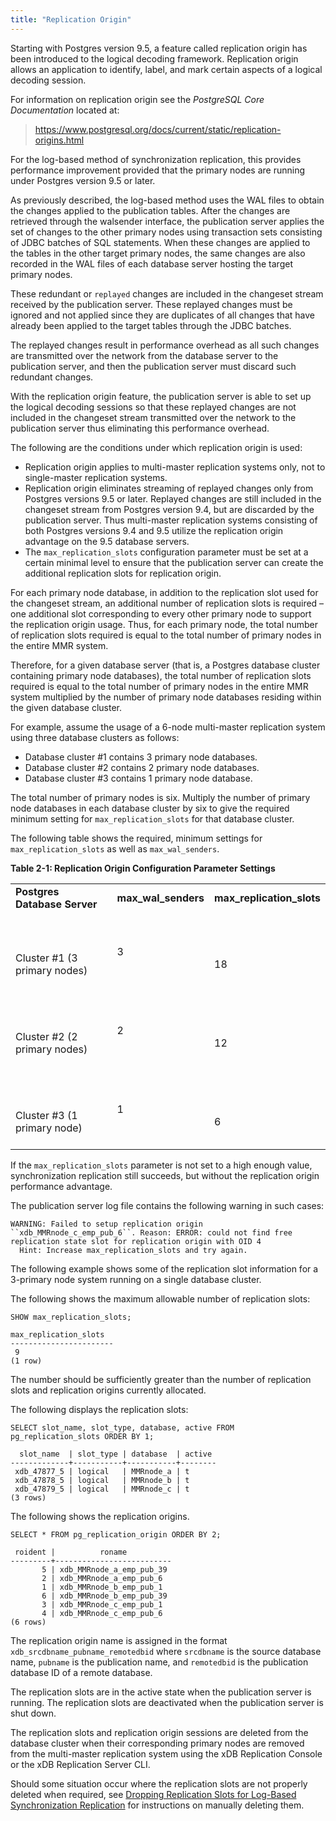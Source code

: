 ```yaml
---
title: "Replication Origin"
---
```


<div id="replication_origin" class="registered_link"></div>

Starting with Postgres version 9.5, a feature called replication origin has been introduced to the logical decoding framework. Replication origin allows an application to identify, label, and mark certain aspects of a logical decoding session.

For information on replication origin see the *PostgreSQL Core Documentation* located at:

> <https://www.postgresql.org/docs/current/static/replication-origins.html>

For the log-based method of synchronization replication, this provides performance improvement provided that the primary nodes are running under Postgres version 9.5 or later.

As previously described, the log-based method uses the WAL files to obtain the changes applied to the publication tables. After the changes are retrieved through the walsender interface, the publication server applies the set of changes to the other primary nodes using transaction sets consisting of JDBC batches of SQL statements. When these changes are applied to the tables in the other target primary nodes, the same changes are also recorded in the WAL files of each database server hosting the target primary nodes.

These redundant or `replayed` changes are included in the changeset stream received by the publication server. These replayed changes must be ignored and not applied since they are duplicates of all changes that have already been applied to the target tables through the JDBC batches.

The replayed changes result in performance overhead as all such changes are transmitted over the network from the database server to the publication server, and then the publication server must discard such redundant changes.

With the replication origin feature, the publication server is able to set up the logical decoding sessions so that these replayed changes are not included in the changeset stream transmitted over the network to the publication server thus eliminating this performance overhead.

The following are the conditions under which replication origin is used:

-   Replication origin applies to multi-master replication systems only, not to single-master replication systems.
-   Replication origin eliminates streaming of replayed changes only from Postgres versions 9.5 or later. Replayed changes are still included in the changeset stream from Postgres version 9.4, but are discarded by the publication server. Thus multi-master replication systems consisting of both Postgres versions 9.4 and 9.5 utilize the replication origin advantage on the 9.5 database servers.
-   The `max_replication_slots` configuration parameter must be set at a certain minimal level to ensure that the publication server can create the additional replication slots for replication origin.

For each primary node database, in addition to the replication slot used for the changeset stream, an additional number of replication slots is required – one additional slot corresponding to every other primary node to support the replication origin usage. Thus, for each primary node, the total number of replication slots required is equal to the total number of primary nodes in the entire MMR system.

Therefore, for a given database server (that is, a Postgres database cluster containing primary node databases), the total number of replication slots required is equal to the total number of primary nodes in the entire MMR system multiplied by the number of primary node databases residing within the given database cluster.

For example, assume the usage of a 6-node multi-master replication system using three database clusters as follows:

-   Database cluster #1 contains 3 primary node databases.
-   Database cluster #2 contains 2 primary node databases.
-   Database cluster #3 contains 1 primary node database.

The total number of primary nodes is six. Multiply the number of primary node databases in each database cluster by six to give the required minimum setting for `max_replication_slots` for that database cluster.

The following table shows the required, minimum settings for `max_replication_slots` as well as `max_wal_senders`.

**Table 2-1: Replication Origin Configuration Parameter Settings**

|                                                            |                     |                                  |
| ---------------------------------------------------------- | ------------------- | -------------------------------- |
| **Postgres Database Server**                               | **max_wal_senders** | **max_replication_slots**        |
| <br /><br /><br />Cluster #1 (3 primary nodes)<br /><br /> | 3                   | <br /><br /><br />18<br /><br /> |
| <br /><br /><br />Cluster #2 (2 primary nodes)<br /><br /> | 2                   | <br /><br /><br />12<br /><br /> |
| <br /><br /><br />Cluster #3 (1 primary node)<br /><br />  | 1                   | <br /><br /><br />6<br /><br />  |




If the `max_replication_slots` parameter is not set to a high enough value, synchronization replication still succeeds, but without the replication origin performance advantage.

The publication server log file contains the following warning in such cases:

```text
WARNING: Failed to setup replication origin ``xdb_MMRnode_c_emp_pub_6``. Reason: ERROR: could not find free replication state slot for replication origin with OID 4
  Hint: Increase max_replication_slots and try again.
```

The following example shows some of the replication slot information for a 3-primary node system running on a single database cluster.

The following shows the maximum allowable number of replication slots:

```text
SHOW max_replication_slots;

max_replication_slots
-----------------------
 9
(1 row)
```

The number should be sufficiently greater than the number of replication slots and replication origins currently allocated.

The following displays the replication slots:

```text
SELECT slot_name, slot_type, database, active FROM pg_replication_slots ORDER BY 1;

  slot_name  | slot_type | database  | active
-------------+-----------+-----------+--------
 xdb_47877_5 | logical   | MMRnode_a | t
 xdb_47878_5 | logical   | MMRnode_b | t
 xdb_47879_5 | logical   | MMRnode_c | t
(3 rows)
```

The following shows the replication origins.

```text
SELECT * FROM pg_replication_origin ORDER BY 2;

 roident |          roname
---------+--------------------------
       5 | xdb_MMRnode_a_emp_pub_39
       2 | xdb_MMRnode_a_emp_pub_6
       1 | xdb_MMRnode_b_emp_pub_1
       6 | xdb_MMRnode_b_emp_pub_39
       3 | xdb_MMRnode_c_emp_pub_1
       4 | xdb_MMRnode_c_emp_pub_6
(6 rows)
```

The replication origin name is assigned in the format `xdb_srcdbname_pubname_remotedbid` where `srcdbname` is the source database name, `pubname` is the publication name, and `remotedbid` is the publication database ID of a remote database.

The replication slots are in the active state when the publication server is running. The replication slots are deactivated when the publication server is shut down.

The replication slots and replication origin sessions are deleted from the database cluster when their corresponding primary nodes are removed from the multi-master replication system using the xDB Replication Console or the xDB Replication Server CLI.

Should some situation occur where the replication slots are not properly deleted when required, see [Dropping Replication Slots for Log-Based Synchronization Replication](../../../10_appendix/03_resolving_problems/04_troubleshooting_areas/#drop_replication_slots_for_log_based) for instructions on manually deleting them.
